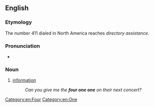 ==English==

===Etymology===
The number 411 dialed in North America reaches ''directory assistance.''

===Pronunciation===
* {{audio|en|En-au-four one one.ogg|Audio (AU)}}

===Noun===
{{en-noun|-}}

# {{lb|en|slang|US}} [[information]]
#: ''Can you give me the '''four one one''' on their next concert?''

[[Category:en:Four]]
[[Category:en:One]]